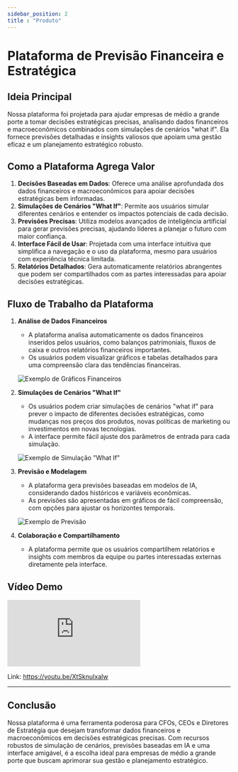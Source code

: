 ```yaml
---
sidebar_position: 2
title : "Produto"
---
```



# Plataforma de Previsão Financeira e Estratégica

## Ideia Principal

Nossa plataforma foi projetada para ajudar empresas de médio a grande porte a tomar decisões estratégicas precisas, analisando dados financeiros e macroeconômicos combinados com simulações de cenários "what if". Ela fornece previsões detalhadas e insights valiosos que apoiam uma gestão eficaz e um planejamento estratégico robusto.

## Como a Plataforma Agrega Valor

1. **Decisões Baseadas em Dados**: Oferece uma análise aprofundada dos dados financeiros e macroeconômicos para apoiar decisões estratégicas bem informadas.
2. **Simulações de Cenários "What If"**: Permite aos usuários simular diferentes cenários e entender os impactos potenciais de cada decisão.
3. **Previsões Precisas**: Utiliza modelos avançados de inteligência artificial para gerar previsões precisas, ajudando líderes a planejar o futuro com maior confiança.
4. **Interface Fácil de Usar**: Projetada com uma interface intuitiva que simplifica a navegação e o uso da plataforma, mesmo para usuários com experiência técnica limitada.
5. **Relatórios Detalhados**: Gera automaticamente relatórios abrangentes que podem ser compartilhados com as partes interessadas para apoiar decisões estratégicas.

## Fluxo de Trabalho da Plataforma

1. **Análise de Dados Financeiros**
   - A plataforma analisa automaticamente os dados financeiros inseridos pelos usuários, como balanços patrimoniais, fluxos de caixa e outros relatórios financeiros importantes.
   - Os usuários podem visualizar gráficos e tabelas detalhados para uma compreensão clara das tendências financeiras.

   ![Exemplo de Gráficos Financeiros](/img/dashboard.png)

2. **Simulações de Cenários "What If"**
   - Os usuários podem criar simulações de cenários "what if" para prever o impacto de diferentes decisões estratégicas, como mudanças nos preços dos produtos, novas políticas de marketing ou investimentos em novas tecnologias.
   - A interface permite fácil ajuste dos parâmetros de entrada para cada simulação.

   ![Exemplo de Simulação "What If"](/img/what_if.png)

3. **Previsão e Modelagem**
   - A plataforma gera previsões baseadas em modelos de IA, considerando dados históricos e variáveis econômicas.
   - As previsões são apresentadas em gráficos de fácil compreensão, com opções para ajustar os horizontes temporais.

   ![Exemplo de Previsão](/img/grafico_receita.png)

4. **Colaboração e Compartilhamento**
   - A plataforma permite que os usuários compartilhem relatórios e insights com membros da equipe ou partes interessadas externas diretamente pela interface.

## Vídeo Demo

<iframe 
  style={{ width: '100%', height: '400px' }} 
  src="https://youtu.be/XtSknuIxaIw" 
  frameborder="0"  
  allowFullScreen>
</iframe>

Link: https://youtu.be/XtSknuIxaIw

---

## Conclusão

Nossa plataforma é uma ferramenta poderosa para CFOs, CEOs e Diretores de Estratégia que desejam transformar dados financeiros e macroeconômicos em decisões estratégicas precisas. Com recursos robustos de simulação de cenários, previsões baseadas em IA e uma interface amigável, é a escolha ideal para empresas de médio a grande porte que buscam aprimorar sua gestão e planejamento estratégico.
